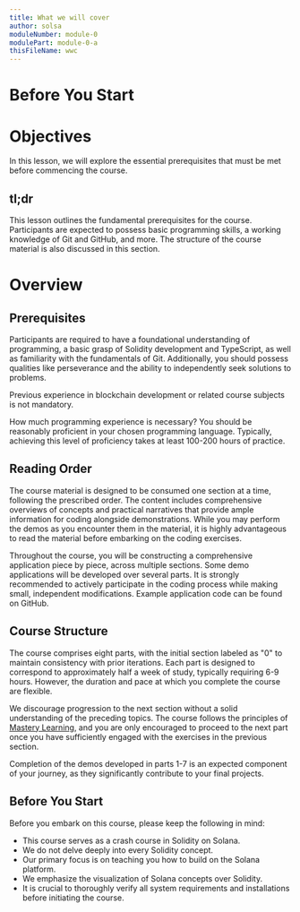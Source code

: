 ```yaml
---
title: What we will cover
author: solsa
moduleNumber: module-0
modulePart: module-0-a
thisFileName: wwc
---
```


# Before You Start

# **Objectives**

In this lesson, we will explore the essential prerequisites that must be met before commencing the course.

## **tl;dr**

This lesson outlines the fundamental prerequisites for the course. Participants are expected to possess basic programming skills, a working knowledge of Git and GitHub, and more. The structure of the course material is also discussed in this section.

# **Overview**

## **Prerequisites**

Participants are required to have a foundational understanding of programming, a basic grasp of Solidity development and TypeScript, as well as familiarity with the fundamentals of Git. Additionally, you should possess qualities like perseverance and the ability to independently seek solutions to problems.

Previous experience in blockchain development or related course subjects is not mandatory.

How much programming experience is necessary? You should be reasonably proficient in your chosen programming language. Typically, achieving this level of proficiency takes at least 100-200 hours of practice.

## **Reading Order**

The course material is designed to be consumed one section at a time, following the prescribed order. The content includes comprehensive overviews of concepts and practical narratives that provide ample information for coding alongside demonstrations. While you may perform the demos as you encounter them in the material, it is highly advantageous to read the material before embarking on the coding exercises.

Throughout the course, you will be constructing a comprehensive application piece by piece, across multiple sections. Some demo applications will be developed over several parts. It is strongly recommended to actively participate in the coding process while making small, independent modifications. Example application code can be found on GitHub.

## **Course Structure**

The course comprises eight parts, with the initial section labeled as "0" to maintain consistency with prior iterations. Each part is designed to correspond to approximately half a week of study, typically requiring 6-9 hours. However, the duration and pace at which you complete the course are flexible.

We discourage progression to the next section without a solid understanding of the preceding topics. The course follows the principles of [Mastery Learning](https://en.wikipedia.org/wiki/Mastery_learning), and you are only encouraged to proceed to the next part once you have sufficiently engaged with the exercises in the previous section.

Completion of the demos developed in parts 1-7 is an expected component of your journey, as they significantly contribute to your final projects.

## **Before You Start**

Before you embark on this course, please keep the following in mind:

- This course serves as a crash course in Solidity on Solana.
- We do not delve deeply into every Solidity concept.
- Our primary focus is on teaching you how to build on the Solana platform.
- We emphasize the visualization of Solana concepts over Solidity.
- It is crucial to thoroughly verify all system requirements and installations before initiating the course.
